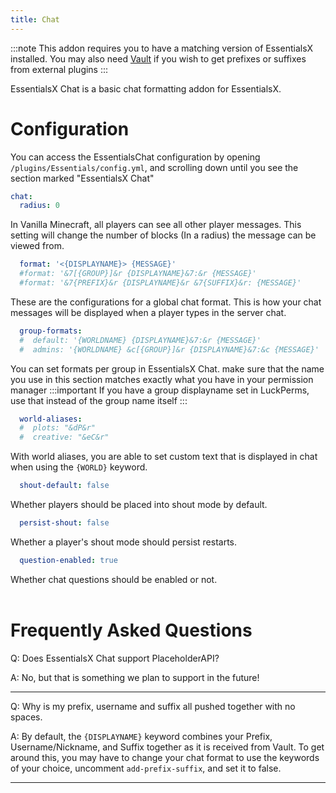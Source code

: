 ```yaml
---
title: Chat
---
```


:::note
This addon requires you to have a matching version of EssentialsX installed.
You may also need [Vault](https://github.com/milkbowl/Vault) if you wish to get prefixes or suffixes from external plugins
:::


EssentialsX Chat is a basic chat formatting addon for EssentialsX.


# Configuration
You can access the EssentialsChat configuration by opening `/plugins/Essentials/config.yml`, and scrolling down until you see the section marked "EssentialsX Chat"

```yaml
chat:
  radius: 0
```
In Vanilla Minecraft, all players can see all other player messages. This setting will change the number of blocks (In a radius) the message can be viewed from.

```yaml
  format: '<{DISPLAYNAME}> {MESSAGE}'
  #format: '&7[{GROUP}]&r {DISPLAYNAME}&7:&r {MESSAGE}'
  #format: '&7{PREFIX}&r {DISPLAYNAME}&r &7{SUFFIX}&r: {MESSAGE}'
```
These are the configurations for a global chat format. This is how your chat messages will be displayed when a player types in the server chat.

```yaml
  group-formats:
  #  default: '{WORLDNAME} {DISPLAYNAME}&7:&r {MESSAGE}'
  #  admins: '{WORLDNAME} &c[{GROUP}]&r {DISPLAYNAME}&7:&c {MESSAGE}'
```
You can set formats per group in EssentialsX Chat. make sure that the name you use in this section matches exactly what you have in your permission manager
:::important
If you have a group displayname set in LuckPerms, use that instead of the group name itself
:::

```yaml
  world-aliases:
  #  plots: "&dP&r"
  #  creative: "&eC&r"
```
With world aliases, you are able to set custom text that is displayed in chat when using the `{WORLD}` keyword.

```yaml
  shout-default: false
```
Whether players should be placed into shout mode by default.

```yaml
  persist-shout: false
```
Whether a player's shout mode should persist restarts.

```yaml
  question-enabled: true
```
Whether chat questions should be enabled or not.
<br></br>

# __Frequently Asked Questions__
Q: Does EssentialsX Chat support PlaceholderAPI?

A: No, but that is something we plan to support in the future!

___

Q: Why is my prefix, username and suffix all pushed together with no spaces.

A: By default, the `{DISPLAYNAME}` keyword combines your Prefix, Username/Nickname, and Suffix together as it is received from Vault.
To get around this, you may have to change your chat format to use the keywords of your choice, uncomment `add-prefix-suffix`, and set it to false.

___
